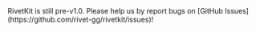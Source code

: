 <Info>
	RivetKit is still pre-v1.0. Please help us by report bugs on [GitHub Issues](https://github.com/rivet-gg/rivetkit/issues)!
</Info>
